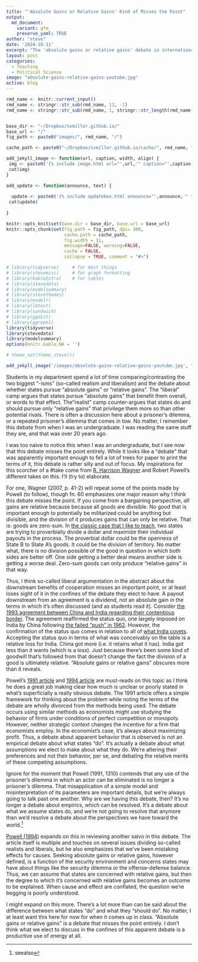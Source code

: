 ```yaml
---
title: "'Absolute Gains or Relative Gains' Kind of Misses the Point"
output:
  md_document:
    variant: gfm
    preserve_yaml: TRUE
author: "steve"
date: '2024-10-11'
excerpt: "The 'absolute gains or relative gains' debate in international relations theory is an odd one that should leave the third-party observer confused about what we're actually debating."
layout: post
categories:
  - Teaching
  - Political Science
image: "absolute-gains-relative-gains-youtube.jpg"
active: blog
---
```


```r

rmd_name <- knitr::current_input()
rmd_name <- stringr::str_sub(rmd_name, 12, -1)
rmd_name <- stringr::str_sub(rmd_name, 1, stringr::str_length(rmd_name)-4)


base_dir <- "~/Dropbox/svmiller.github.io/"
base_url <- "/"
fig_path <- paste0("images/", rmd_name, "/")

cache_path <- paste0("~/Dropbox/svmiller.github.io/cache/", rmd_name, "/")

add_jekyll_image <- function(url, caption, width, align) {
 img <- paste0('{% include image.html url="',url,'" caption="',caption,'" width=',width,' align="',align,'" %}')
 cat(img)
}

add_update <- function(announce, text) {
  
  update <- paste0('{% include updatebox.html announce="',announce,'" text="',text,'" %}')
 cat(update)
  
}

knitr::opts_knit$set(base.dir = base_dir, base.url = base_url)
knitr::opts_chunk$set(fig.path = fig_path, dpi= 300,
                      cache.path = cache_path,
                      fig.width = 11,
                      message=FALSE, warning=FALSE,
                      cache = FALSE,
                      collapse = TRUE, comment = "#>") 

# library(tidyverse)     # for most things
# library(stevemisc)     # for graph formatting
# library(kableExtra)    # for tables
# library(stevedata)
# library(modelsummary)
# library(stevethemes)
# library(modelr)
# library(lmtest)
# library(sandwich)
# library(ggdist)
# library(ggrepel)
library(tidyverse)
library(stevedata)
library(modelsummary)
options(knitr.kable.NA = '')

# theme_set(theme_steve())
```

```r
add_jekyll_image('/images/absolute-gains-relative-gains-youtube.jpg', "Why are we doing this? (Image: UNSW eLearning)", "450", "right")
```

<!-- *Last updated: `r format(Sys.Date(), "%d %B %Y")`.*  -->


Students in my department spend a lot of time comparing/contrasting the two biggest "-isms" (so-called realism and liberalism) and the debate about whether states pursue "absolute gains" or "relative gains". The "liberal" camp argues that states pursue "absolute gains"  that benefit them overall, or words to that effect. The"realist" camp counter-argues that states do and should pursue only "relative gains" that privilege them more so than other potential rivals. There is often a discussion here about a prisoner's dilemma, or a repeated prisoner's dilemma that comes in tow. No matter, I remember this debate from when I was an undergraduate. I was reading the same stuff they are, and that was over 20 years ago.

I was too naive to notice this when I was an undergraduate, but I see now that this debate misses the point entirely. While it looks like a "debate" that was apparently important enough to fell a lot of trees for paper to print the terms of it, this debate is rather silly and out of focus. My inspirations for this scorcher of a #take come from [R. Harrison Wagner](https://press.umich.edu/Books/W/War-and-the-State2) and Robert Powell's different takes on this. I'll (try to) elaborate.

For one, Wagner (2007, p. 41-2) will repeat some of the points made by Powell (to follow), though fn. 60 emphasizes one major reason why I think this debate misses the point. If you come from a bargaining perspective, *all* gains are relative because because all goods are divisible. No good that is important enough to potentially be militarized could be anything but divisible, and the division of it produces gains that can only be relative. That is: goods are zero-sum. In [the classic case that I like to teach](http://svmiller.com/blog/2021/09/rationalist-explanations-war/), two states are trying to proverbially divide a dollar and maximize their individual payouts in the process. The proverbial dollar could be the openness of State B to State A's goods. It could be the division of territory. No matter what, there is no division possible of the good in question in which both sides are better off. One side getting a better deal means another side is getting a worse deal. Zero-sum goods can only produce "relative gains" in that way.

Thus, I think so-called liberal argumentation in the abstract about the downstream benefits of cooperation misses an important point, or at least loses sight of it in the confines of the debate they elect to have. A payout downstream from an agreement is a dividend, not an absolute gain in the terms in which it's often discussed (and as students read it). Consider [the 1993 agreement between China and India regarding their contentious border](https://en.wikipedia.org/wiki/Border_Peace_and_Tranquility_Agreement,_1993). The agreement reaffirmed the status quo, one largely imposed on India by China following [the failed "push" in 1962](https://en.wikipedia.org/wiki/Sino-Indian_War). However, the confirmation of the status quo comes in relation to all of [what India covets](https://en.wikipedia.org/wiki/Sino-Indian_border_dispute). Accepting the status quo in terms of what was conceivably on the table is a relative loss for India. China got more (i.e. it retains what it has). India got less than it wants (which is a loss). Just because there's been some kind of goodwill that's followed from that doesn't change the fact the division of a good is ultimately relative. "Absolute gains or relative gains" obscures more than it reveals.

Powell's [1991 article](https://doi.org/10.2307/1963947) and [1994 article](https://doi.org/10.1017/S0020818300028204) are must-reads on this topic as I think he does a great job making clear how much is unclear or poorly stated in what's superficially a really obvious debate. The 1991 article offers a simple framework for thinking about the problem while noting the terms of the debate are wholly divorced from the methods being used. The debate occurs using similar methods as economists might use studying the behavior of firms under conditions of perfect competition or monopoly. However, neither strategic context changes the incentive for a firm that economists employ. In the economist's case, it's always about maximizing profit. Thus, a debate about apparent behavior that is observed is not an empirical debate about what states "do". It's actually a debate about what assumptions we elect to make about what they do. We're altering their preferences and not their behavior, per se, and debating the relative merits of these competing assumptions.



Ignore for the moment that Powell (1991, 1310) contends that any use of the prisoner's dilemma in which an actor can be eliminated is no longer a prisoner's dilemma. That misapplication of a simple model and misinterpretation of its parameters are important details, but we're always going to talk past one another. Why are we having this debate, then? It's no longer a debate about empirics, which can be resolved. It's a debate about what we assume states do, and we're not going to resolve that anymore than we'd resolve a debate about the perspectives we have toward the world.^[seealso] 

[^seealso]: I have a previous blog posts that talks to students about [perspectives as a kind of proto-theory](http://svmiller.com/blog/2024/05/assorted-tips-for-student-theses/#pickatheory). The language would dove-tail with Wagner's (2007, 42) dismissal of this debate that an empirical test of an "approach" is not possible.

[Powell (1994)](https://doi.org/10.1017/S0020818300028204) expands on this in reviewing another salvo in this debate. The article itself is multiple and touches on several issues dividing so-called realists and liberals, but he also emphasizes that we've been mistaking effects for causes. Seeking absolute gains or relative gains, however defined, is a function of the security environment and concerns states may have about things like the security dilemma or the offense-defense balance. Thus, we can assume that states are concerned with relative gains, but then the degree to which it's concerned with relative gains becomes an outcome to be explained. When cause and effect are conflated, the question we're begging is poorly understood.

I might expand on this more. There's a lot more than can be said about the difference between what states "do" and what they "should do". No matter, I at least want this here for now for when it comes up in class. "Absolute gains or relative gains" is a debate that misses the point entirely. I don't think what we elect to discuss in the confines of this apparent debate is a productive use of energy at all.